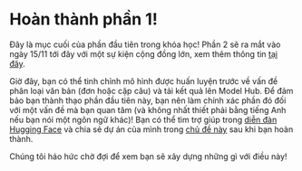# Hoàn thành phần 1!

Đây là mục cuối của phần đầu tiên trong khóa học! Phần 2 sẽ ra mắt vào ngày 15/11 tới đây với một sự kiện cộng đồng lớn, xem thêm thông tin [tại đây](https://huggingface.co/blog/course-launch-event).

Giờ đây, bạn có thể tinh chỉnh mô hình được huấn luyện trước về vấn đề phân loại văn bản (đơn hoặc cặp câu) và tải kết quả lên Model Hub. Để đảm bảo bạn thành thạo phần đầu tiên này, bạn nên làm chính xác phần đó đối với một vấn đề mà bạn quan tâm (và không nhất thiết phải bằng tiếng Anh nếu bạn nói một ngôn ngữ khác)! Bạn có thể tìm trợ giúp trong [diễn đàn Hugging Face](https://discuss.huggingface.co/) và chia sẻ dự án của mình trong [chủ đề này](https://discuss.huggingface.co/t/share-your-projects/6803) sau khi bạn hoàn thành.

Chúng tôi háo hức chờ đợi để xem bạn sẽ xây dựng những gì với điều này!
